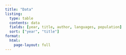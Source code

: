 ```yaml
---
title: "Data"
listing:
  type: table
  contents: data
  fields: [year, title, author, languages, population]
  sort: ["year", "title"]
format: 
  html:
    page-layout: full
---
```

